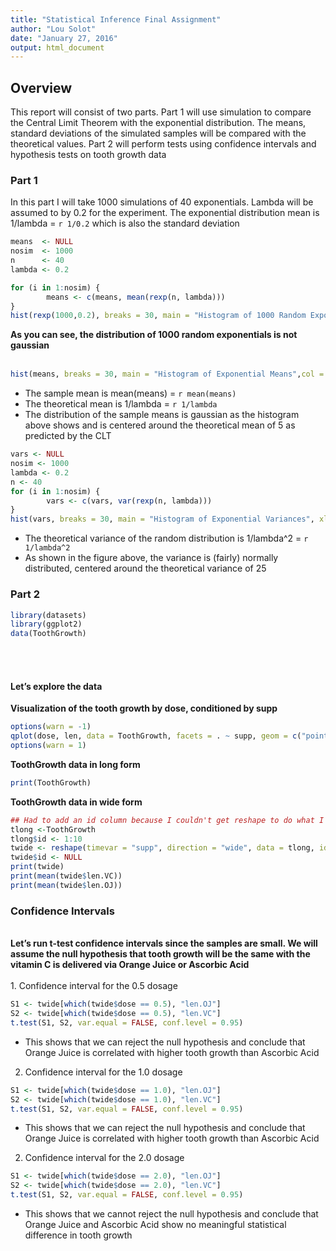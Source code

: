 ```yaml
---
title: "Statistical Inference Final Assignment"
author: "Lou Solot"
date: "January 27, 2016"
output: html_document
---
```


## Overview

This report will consist of two parts. Part 1 will use simulation to compare the Central Limit Theorem with the exponential distribution. The means, standard deviations of the simulated samples will be compared with the theoretical values. 
Part 2 will perform tests using confidence intervals and hypothesis tests on tooth growth data

### Part 1
In this part I will take 1000 simulations of 40 exponentials. Lambda will be assumed to by 0.2 for the experiment. 
The exponential distribution mean is 1/lambda = `r 1/0.2` which is also the standard deviation
```r
means  <- NULL
nosim  <- 1000
n      <- 40
lambda <- 0.2

for (i in 1:nosim) {
        means <- c(means, mean(rexp(n, lambda)))
}
hist(rexp(1000,0.2), breaks = 30, main = "Histogram of 1000 Random Exponentials",xlab = "1000 Random Exponentials with lambda of 0.2",col = "darkblue")
```

<b>As you can see, the distribution of 1000 random exponentials is not gaussian</b>
<br></br>

```r
hist(means, breaks = 30, main = "Histogram of Exponential Means",col = "darkblue")
```

* The sample mean is mean(means) = `r mean(means)` 
* The theoretical mean is 1/lambda = `r 1/lambda`
* The distribution of the sample means is gaussian as the histogram above shows and is centered around the theoretical mean of 5 as predicted by the CLT

```r
vars <- NULL
nosim <- 1000
lambda <- 0.2
n <- 40
for (i in 1:nosim) {
        vars <- c(vars, var(rexp(n, lambda)))
}
hist(vars, breaks = 30, main = "Histogram of Exponential Variances", xlab = "Variances", col = "darkblue")
```


* The theoretical variance of the random distribution is 1/lambda^2 = `r 1/lambda^2`
* As shown in the figure above, the variance is (fairly) normally distributed, centered around the theoretical variance of 25
<br/>


### Part 2
```r
library(datasets)
library(ggplot2)
data(ToothGrowth)
```

<br/><br/>

#### Let's explore the data


<b>Visualization of the tooth growth by dose, conditioned by supp</b></br>

```r
options(warn = -1)
qplot(dose, len, data = ToothGrowth, facets = . ~ supp, geom = c("point", "smooth"), main = "Guinea Pig Tooth Growth by Vitamin C Dosage")
options(warn = 1)
```

<b>ToothGrowth data in long form</b><br/>

```r
print(ToothGrowth)
```

<b>ToothGrowth data in wide form</b><br/>

```r
## Had to add an id column because I couldn't get reshape to do what I needed otherwise
tlong <-ToothGrowth
tlong$id <- 1:10
twide <- reshape(timevar = "supp", direction = "wide", data = tlong, idvar = c("id","dose"))
twide$id <- NULL
print(twide)
print(mean(twide$len.VC))
print(mean(twide$len.OJ))
```

### Confidence Intervals
<br/><b>Let's run t-test confidence intervals since the samples are small. We will assume the null hypothesis that tooth growth will be the same with the vitamin C is delivered via Orange Juice or Ascorbic Acid</b>
<br/><br/>
1. Confidence interval for the 0.5 dosage
```r
S1 <- twide[which(twide$dose == 0.5), "len.OJ"]
S2 <- twide[which(twide$dose == 0.5), "len.VC"]
t.test(S1, S2, var.equal = FALSE, conf.level = 0.95)
```

* This shows that we can reject the null hypothesis and conclude that Orange Juice is correlated with higher tooth growth than Ascorbic Acid

2. Confidence interval for the 1.0 dosage
```r
S1 <- twide[which(twide$dose == 1.0), "len.OJ"]
S2 <- twide[which(twide$dose == 1.0), "len.VC"]
t.test(S1, S2, var.equal = FALSE, conf.level = 0.95)
```

* This shows that we can reject the null hypothesis and conclude that Orange Juice is correlated with higher tooth growth than Ascorbic Acid

2. Confidence interval for the 2.0 dosage
```r
S1 <- twide[which(twide$dose == 2.0), "len.OJ"]
S2 <- twide[which(twide$dose == 2.0), "len.VC"]
t.test(S1, S2, var.equal = FALSE, conf.level = 0.95)
```

* This shows that we cannot reject the null hypothesis and conclude that Orange Juice and Ascorbic Acid show no meaningful statistical difference in tooth growth
